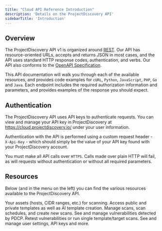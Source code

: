 ```yaml
---
title: "Cloud API Reference Introduction"
description: 'Details on the ProjectDiscovery API'
sidebarTitle: 'Introduction'
---
```


## Overview 

The ProjectDiscovery API v1 is organized around [REST](http://en.wikipedia.org/wiki/Representational_State_Transfer). Our API has resource-oriented URLs, accepts and returns JSON in most cases, and the API uses standard HTTP response codes, authentication, and verbs. Our API also conforms to the [OpenAPI Specification](https://www.openapis.org/).

This API documentation will walk you through each of the available resources, and provides code examples for `cURL`, `Python`, `JavaScript`, `PHP`, `Go` and `Java`. Each endpoint includes the required authorization information and parameters, and provides examples of the response you should expect.

## Authentication

The ProjectDiscovery API uses API keys to authenticate requests. You can view and manage your API key in ProjectDiscovery at https://cloud.projectdiscovery.io/ under your user information.

Authentication with the API is performed using a custom request header - `X-Api-Key` - which should simply be the value of your API key found with your ProjectDiscovery account.

You must make all API calls over `HTTPS`. Calls made over plain HTTP will fail, as will requests without authentication or without all required parameters.

## Resources
Below (and in the menu on the left) you can find the various resources available to the ProjectDiscovery API.

<CardGroup cols={2}>
  <Card
    title="Assets"
    icon="server"
    iconType="duotone"
   href="/api-reference/assets"
  >
    Your assets (hosts, CIDR ranges, etc.) for scanning.
  </Card>
  <Card
    title="Templates"
    icon="puzzle"
    iconType="duotone"
    href="/api-reference/templates"
  >
    Access public and private templates as well as AI template creation.
  </Card>
  <Card
    title="Scans"
    icon="radar"
    iconType="duotone"
    href="/api-reference/scans"
  >
    Manage scans, scan schedules, and create new scans.
  </Card>
  <Card
    title="Results"
    icon="ballot-check"
    iconType="duotone"
    href="/api-reference/results"
  >
    See and manage vulnerabilities detected by PDCP.
  </Card>
  <Card
    title="Retest"
    icon="microscope"
    iconType="duotone"
    href="/api-reference/retest"
  >
    Retest vulnerabilities or run single template/target scans.
  </Card>
  <Card
    title="Users"
    icon="user"
    iconType="duotone"
    href="/api-reference/results"
  >
    See and manage user settings, API keys and more.
  </Card>
</CardGroup>